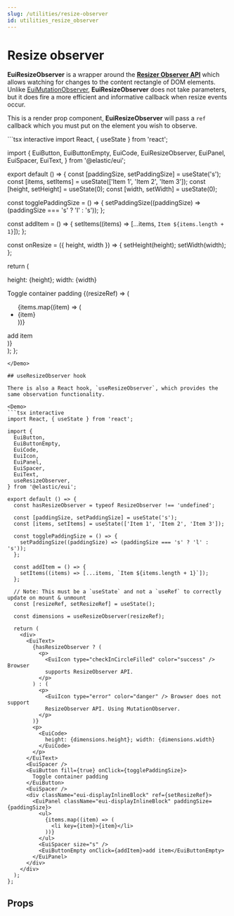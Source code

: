 ```yaml
---
slug: /utilities/resize-observer
id: utilities_resize_observer
---
```


# Resize observer

**EuiResizeObserver** is a wrapper around the <a href="https://developer.mozilla.org/en-US/docs/Web/API/ResizeObserver" target="_blank" rel="noopener noreferrer">**Resizer Observer API**</a> which allows watching for changes to the content rectangle of DOM elements. Unlike [EuiMutationObserver](./mutation_observer.mdx), **EuiResizeObserver** does not take parameters, but it does fire a more efficient and informative callback when resize events occur.

This is a render prop component, **EuiResizeObserver** will pass a `ref` callback which you must put on the element you wish to observe.

<Demo>
```tsx interactive
import React, { useState } from 'react';

import {
  EuiButton,
  EuiButtonEmpty,
  EuiCode,
  EuiResizeObserver,
  EuiPanel,
  EuiSpacer,
  EuiText,
} from '@elastic/eui';

export default () => {
  const [paddingSize, setPaddingSize] = useState('s');
  const [items, setItems] = useState(['Item 1', 'Item 2', 'Item 3']);
  const [height, setHeight] = useState(0);
  const [width, setWidth] = useState(0);

  const togglePaddingSize = () => {
    setPaddingSize((paddingSize) => (paddingSize === 's' ? 'l' : 's'));
  };

  const addItem = () => {
    setItems((items) => [...items, `Item ${items.length + 1}`]);
  };

  const onResize = ({ height, width }) => {
    setHeight(height);
    setWidth(width);
  };

  return (
    <div>
      <EuiText>
        <p>
          <EuiCode>
            height: {height}; width: {width}
          </EuiCode>
        </p>
      </EuiText>
      <EuiSpacer />
      <EuiButton fill={true} onClick={togglePaddingSize}>
        Toggle container padding
      </EuiButton>
      <EuiSpacer />
      <EuiResizeObserver onResize={onResize}>
        {(resizeRef) => (
          <div className="eui-displayInlineBlock" ref={resizeRef}>
            <EuiPanel
              className="eui-displayInlineBlock"
              paddingSize={paddingSize}
            >
              <ul>
                {items.map((item) => (
                  <li key={item}>{item}</li>
                ))}
              </ul>
              <EuiSpacer size="s" />
              <EuiButtonEmpty onClick={addItem}>add item</EuiButtonEmpty>
            </EuiPanel>
          </div>
        )}
      </EuiResizeObserver>
    </div>
  );
};
```
</Demo>

## useResizeObserver hook

There is also a React hook, `useResizeObserver`, which provides the same observation functionality.

<Demo>
```tsx interactive
import React, { useState } from 'react';

import {
  EuiButton,
  EuiButtonEmpty,
  EuiCode,
  EuiIcon,
  EuiPanel,
  EuiSpacer,
  EuiText,
  useResizeObserver,
} from '@elastic/eui';

export default () => {
  const hasResizeObserver = typeof ResizeObserver !== 'undefined';

  const [paddingSize, setPaddingSize] = useState('s');
  const [items, setItems] = useState(['Item 1', 'Item 2', 'Item 3']);

  const togglePaddingSize = () => {
    setPaddingSize((paddingSize) => (paddingSize === 's' ? 'l' : 's'));
  };

  const addItem = () => {
    setItems((items) => [...items, `Item ${items.length + 1}`]);
  };

  // Note: This must be a `useState` and not a `useRef` to correctly update on mount & unmount
  const [resizeRef, setResizeRef] = useState();

  const dimensions = useResizeObserver(resizeRef);

  return (
    <div>
      <EuiText>
        {hasResizeObserver ? (
          <p>
            <EuiIcon type="checkInCircleFilled" color="success" /> Browser
            supports ResizeObserver API.
          </p>
        ) : (
          <p>
            <EuiIcon type="error" color="danger" /> Browser does not support
            ResizeObserver API. Using MutationObserver.
          </p>
        )}
        <p>
          <EuiCode>
            height: {dimensions.height}; width: {dimensions.width}
          </EuiCode>
        </p>
      </EuiText>
      <EuiSpacer />
      <EuiButton fill={true} onClick={togglePaddingSize}>
        Toggle container padding
      </EuiButton>
      <EuiSpacer />
      <div className="eui-displayInlineBlock" ref={setResizeRef}>
        <EuiPanel className="eui-displayInlineBlock" paddingSize={paddingSize}>
          <ul>
            {items.map((item) => (
              <li key={item}>{item}</li>
            ))}
          </ul>
          <EuiSpacer size="s" />
          <EuiButtonEmpty onClick={addItem}>add item</EuiButtonEmpty>
        </EuiPanel>
      </div>
    </div>
  );
};
```
</Demo>

## Props


<PropTable definition={docgen.EuiResizeObserver} />

